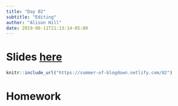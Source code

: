```yaml
---
title: "Day 02"
subtitle: "Editing"
author: "Alison Hill"
date: 2019-06-11T21:13:14-05:00
---
```


# Slides <a href="/02" target="_blank">here</a>

```r
knitr::include_url("https://summer-of-blogdown.netlify.com/02")
```



# Homework
